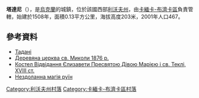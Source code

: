 {{coord|50|4|44|N|24|24|55|E|scale:100000|display=title}}

'''塔達尼'''（{{lang-uk|Тадані}}），是[[烏克蘭|烏克蘭]]的城鎮，位於該國西部[[利沃夫州|利沃夫州]]，由[[卡緬卡-布濟卡區|卡緬卡-布濟卡區]]負責管轄，始建於1508年，面積0.13平方公里，海拔高度203米，2001年人口467。

==參考資料==
* [http://www.castles.com.ua/tadani.html Тадані] {{Wayback|url=http://www.castles.com.ua/tadani.html |date=20190207005323 }}
* [http://decerkva.org.ua/2kambuzT.html Деревяна церква св. Миколи 1876 р.]{{dead link|date=2017年12月 |bot=InternetArchiveBot |fix-attempted=yes }}
* [http://www.derev.org.ua/lvivska/tadani.htm Костел Відвідання Єлизавети Пресвятою Дівою Марією і св. Теклі, XVIII ст.] {{Wayback|url=http://www.derev.org.ua/lvivska/tadani.htm |date=20200629130136 }}
* [https://web.archive.org/web/20090412070614/http://gazeta.lviv.ua/articles/2008/03/14/29867 Нездоланна магія руїн]

[[Category:利沃夫州村落|Category:利沃夫州村落]]
[[Category:卡緬卡-布濟卡區村落|Category:卡緬卡-布濟卡區村落]]


{{Lviv-geo-stub}}